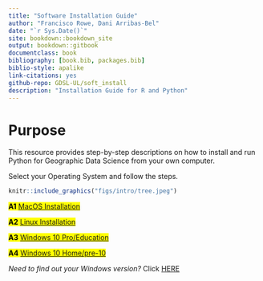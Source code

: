 ```yaml
--- 
title: "Software Installation Guide"
author: "Francisco Rowe, Dani Arribas-Bel"
date: "`r Sys.Date()`"
site: bookdown::bookdown_site
output: bookdown::gitbook
documentclass: book
bibliography: [book.bib, packages.bib]
biblio-style: apalike
link-citations: yes
github-repo: GDSL-UL/soft_install
description: "Installation Guide for R and Python"
---
```


# Purpose {.unnumbered}

This resource provides step-by-step descriptions on how to install and run Python for Geographic Data Science from your own computer.

Select your Operating System and follow the steps.

```r
knitr::include_graphics("figs/intro/tree.jpeg")
```


<mark> **A1** [MacOS Installation](#macos) </mark>

<mark> **A2** [Linux Installation](#linux) </mark>

<mark> **A3** [Windows 10 Pro/Education](#win10pro) </mark>

<mark> **A4** [Windows 10 Home/pre-10](#otherWin) </mark>

*Need to find out your Windows version?* Click [HERE](windows-version.html)
